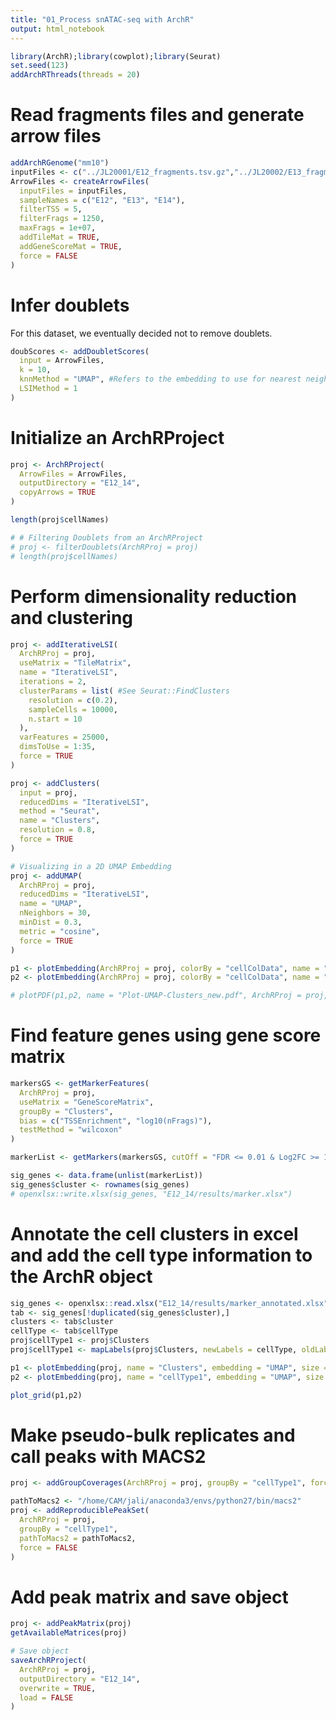 ```yaml
---
title: "01_Process snATAC-seq with ArchR"
output: html_notebook
---
```


```r
library(ArchR);library(cowplot);library(Seurat)
set.seed(123)
addArchRThreads(threads = 20)
```

# Read fragments files and generate arrow files
```r
addArchRGenome("mm10")
inputFiles <- c("../JL20001/E12_fragments.tsv.gz","../JL20002/E13_fragments.tsv.gz","../JL20003/E14_fragments.tsv.gz")
ArrowFiles <- createArrowFiles(
  inputFiles = inputFiles,
  sampleNames = c("E12", "E13", "E14"),
  filterTSS = 5, 
  filterFrags = 1250,
  maxFrags = 1e+07,
  addTileMat = TRUE,
  addGeneScoreMat = TRUE,
  force = FALSE
)
```

# Infer doublets
For this dataset, we eventually decided not to remove doublets.
```r
doubScores <- addDoubletScores(
  input = ArrowFiles,
  k = 10, 
  knnMethod = "UMAP", #Refers to the embedding to use for nearest neighbor search.
  LSIMethod = 1
)
```

# Initialize an ArchRProject
```r
proj <- ArchRProject(
  ArrowFiles = ArrowFiles, 
  outputDirectory = "E12_14",
  copyArrows = TRUE 
)

length(proj$cellNames)

# # Filtering Doublets from an ArchRProject
# proj <- filterDoublets(ArchRProj = proj)
# length(proj$cellNames)
```

# Perform dimensionality reduction and clustering
```r
proj <- addIterativeLSI(
  ArchRProj = proj,
  useMatrix = "TileMatrix", 
  name = "IterativeLSI", 
  iterations = 2, 
  clusterParams = list( #See Seurat::FindClusters
    resolution = c(0.2), 
    sampleCells = 10000, 
    n.start = 10
  ), 
  varFeatures = 25000, 
  dimsToUse = 1:35,
  force = TRUE
)  

proj <- addClusters(
  input = proj,
  reducedDims = "IterativeLSI",
  method = "Seurat",
  name = "Clusters",
  resolution = 0.8,
  force = TRUE
)

# Visualizing in a 2D UMAP Embedding
proj <- addUMAP(
  ArchRProj = proj, 
  reducedDims = "IterativeLSI", 
  name = "UMAP", 
  nNeighbors = 30, 
  minDist = 0.3, 
  metric = "cosine",
  force = TRUE
)

p1 <- plotEmbedding(ArchRProj = proj, colorBy = "cellColData", name = "Clusters", embedding = "UMAP")
p2 <- plotEmbedding(ArchRProj = proj, colorBy = "cellColData", name = "Sample", embedding = "UMAP")

# plotPDF(p1,p2, name = "Plot-UMAP-Clusters_new.pdf", ArchRProj = proj, addDOC = FALSE, width = 10, height = 5)
```

# Find feature genes using gene score matrix
```r
markersGS <- getMarkerFeatures(
  ArchRProj = proj, 
  useMatrix = "GeneScoreMatrix", 
  groupBy = "Clusters",
  bias = c("TSSEnrichment", "log10(nFrags)"),
  testMethod = "wilcoxon"
)

markerList <- getMarkers(markersGS, cutOff = "FDR <= 0.01 & Log2FC >= 1.25")

sig_genes <- data.frame(unlist(markerList))
sig_genes$cluster <- rownames(sig_genes)
# openxlsx::write.xlsx(sig_genes, "E12_14/results/marker.xlsx")
```

# Annotate the cell clusters in excel and add the cell type information to the ArchR object
```r
sig_genes <- openxlsx::read.xlsx("E12_14/results/marker_annotated.xlsx", sheet = 2)
tab <- sig_genes[!duplicated(sig_genes$cluster),]
clusters <- tab$cluster
cellType <- tab$cellType
proj$cellType1 <- proj$Clusters
proj$cellType1 <- mapLabels(proj$Clusters, newLabels = cellType, oldLabels = clusters)

p1 <- plotEmbedding(proj, name = "Clusters", embedding = "UMAP", size = 0.1, labelAsFactors=F, labelMeans=T)+NoLegend()+NoAxes()
p2 <- plotEmbedding(proj, name = "cellType1", embedding = "UMAP", size = 0.1, labelAsFactors=F, labelMeans=T)+NoLegend()+NoAxes()

plot_grid(p1,p2)
```

# Make pseudo-bulk replicates and call peaks with MACS2
```r
proj <- addGroupCoverages(ArchRProj = proj, groupBy = "cellType1", force = FALSE)

pathToMacs2 <- "/home/CAM/jali/anaconda3/envs/python27/bin/macs2"
proj <- addReproduciblePeakSet(
  ArchRProj = proj,
  groupBy = "cellType1",
  pathToMacs2 = pathToMacs2,
  force = FALSE
)
```

# Add peak matrix and save object
```r
proj <- addPeakMatrix(proj)
getAvailableMatrices(proj)

# Save object
saveArchRProject(
  ArchRProj = proj,
  outputDirectory = "E12_14",
  overwrite = TRUE,
  load = FALSE
)
```

